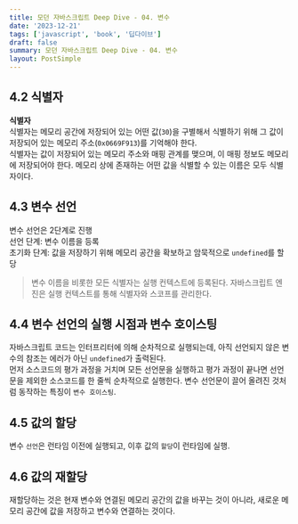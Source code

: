 ```yaml
---
title: 모던 자바스크립트 Deep Dive - 04. 변수
date: '2023-12-21'
tags: ['javascript', 'book', '딥다이브']
draft: false
summary: 모던 자바스크립트 Deep Dive - 04. 변수
layout: PostSimple
---
```


## 4.2 식별자

**식별자**  
식별자는 메모리 공간에 저장되어 있는 어떤 값(`30`)을 구별해서 식별하기 위해 그 값이 저장되어 있는 메모리 주소(`0x0669F913`)를 기억해야 한다.  
식별자는 값이 저장되어 있는 메모리 주소와 매핑 관계를 맺으며, 이 매핑 정보도 메모리에 저장되어야 한다.
메모리 상에 존재하는 어떤 값을 식별할 수 있는 이름은 모두 식별자이다.

## 4.3 변수 선언

변수 선언은 2단계로 진행  
선언 단계: 변수 이름을 등록  
초기화 단계: 값을 저장하기 위해 메모리 공간을 확보하고 암묵적으로 `undefined`를 할당

> 변수 이름을 비롯한 모든 식별자는 실행 컨텍스트에 등록된다. 자바스크립트 엔진은 실행 컨텍스트를 통해 식별자와 스코프를 관리한다.

## 4.4 변수 선언의 실행 시점과 변수 호이스팅

자바스크립트 코드는 인터프리터에 의해 순차적으로 실행되는데, 아직 선언되지 않은 변수의 참조는 에러가 아닌 `undefined`가 출력된다.  
먼저 소스코드의 평가 과정을 거치며 모든 선언문을 실행하고 평가 과정이 끝나면 선언문을 제외한 소스코드를 한 줄씩 순차적으로 실행한다.
변수 선언문이 끌어 올려진 것처럼 동작하는 특징이 `변수 호이스팅`.

## 4.5 값의 할당

변수 `선언`은 런타임 이전에 실행되고, 이후 값의 `할당`이 런타임에 실행.

## 4.6 값의 재할당

재할당하는 것은 현재 변수와 연결된 메모리 공간의 값을 바꾸는 것이 아니라, 새로운 메모리 공간에 값을 저장하고 변수와 연결하는 것이다.
